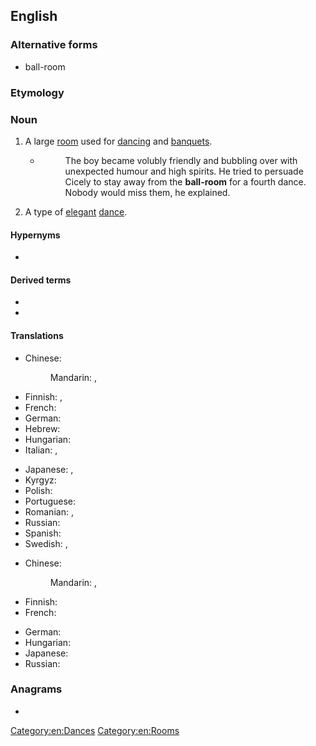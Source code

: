 ==English==
{{wikipedia}}

===Alternative forms===
* ball-room

===Etymology===
{{compound|en|ball|room}}

===Noun===
{{en-noun}}

# A large [[room]] used for [[dance|dancing]] and [[banquet|banquets]].
#* {{RQ:Mrxl SqrsDghtr|I}}
#*: The boy became volubly friendly and bubbling over with unexpected humour and high spirits. He tried to persuade Cicely to stay away from the '''ball-room''' for a fourth dance. Nobody would miss them, he explained.
# A type of [[elegant]] [[dance]].

====Hypernyms====
* {{l|en|room}}

====Derived terms====
* {{l|en|ballroom dance}}
* {{l|en|ballroom dancing}}

====Translations====
{{trans-top|large room used for dancing}}
* Chinese:
*: Mandarin: {{t+|cmn|舞廳|sc=Hani}}, {{t+|cmn|舞厅|tr=wǔtīng|sc=Hani}}
* Finnish: {{t|fi|tanssisali}}, {{t+|fi|juhlasali}}
* French: {{t|fr|salle de bal|f}}
* German: {{t+|de|Ballsaal|m}}
* Hebrew: {{t|he|אולם נשפים|m|tr=ulam neshafym}}
* Hungarian: {{t+|hu|bálterem}}
* Italian: {{t|it|sala da ballo|f}}, {{t|it|balera|f}}
{{trans-mid}}
* Japanese: {{t|ja|ボールルーム|tr=bōrurūmu|sc=Jpan}}, {{t|ja|ダンスホール|tr=dansuhōru|sc=Jpan}}
* Kyrgyz:{{t+|ky|бий залы|m}}
* Polish: {{t|pl|sala balowa|f}}
* Portuguese: {{t|pt|[[salão]] [[de]] [[baile]]|m}}
* Romanian: {{t|ro|salon de bal|n}}, {{t|ro|sală de dans|f}}
* Russian: {{t|ru|танцева́льный зал|m}}
* Spanish: {{t|es|salón de baile|m}}
* Swedish: {{t|sv|balsal}}, {{t|sv|danssalong}}
{{trans-bottom}}

{{trans-top|type of elegant dance}}
* Chinese:
*: Mandarin: {{t|cmn|交際舞|sc=Hani}}, {{t|cmn|交际舞|tr=jiāojìwǔ|sc=Hani}}
* Finnish: {{t|fi|salitanssi}}
* French: {{t+|fr|danse de salon|f}}
{{trans-mid}}
* German: {{t+|de|Standardtanz|m}}
* Hungarian: {{t|hu|társasági tánc}}
* Japanese: {{t|ja|社交ダンス|tr=shakō-dansu|sc=Jpan}}
* Russian: {{t+|ru|ба́льный та́нец|m}}
{{trans-bottom}}

===Anagrams===
* {{anagrams|en|moorball}}

[[Category:en:Dances]]
[[Category:en:Rooms]]